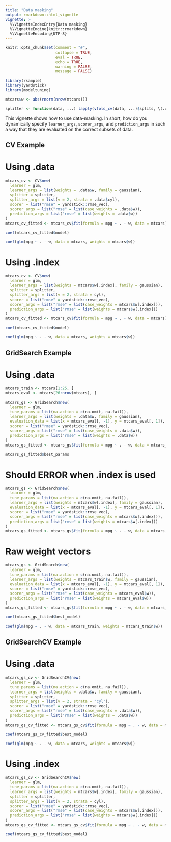 ```yaml
---
title: "Data masking"
output: rmarkdown::html_vignette
vignette: >
  %\VignetteIndexEntry{Data masking}
  %\VignetteEngine{knitr::rmarkdown}
  %\VignetteEncoding{UTF-8}
---
```


```r
knitr::opts_chunk$set(comment = "#",
                      collapse = TRUE,
                      eval = TRUE,
                      echo = TRUE,
                      warning = FALSE,
                      message = FALSE)
```

```r
library(rsample)
library(yardstick)
library(modeltuning)

mtcars$w <- abs(rnorm(nrow(mtcars)))

splitter <- function(data, ...) lapply(vfold_cv(data, ...)$splits, \(.x) .x$in_id)
```

This vignette shows how to use data-masking. In short, how do you dynamically
specify `learner_args`, `scorer_args`, and `prediction_args` in such a way
that they are evaluated on the correct subsets of data.

## CV Example

# Using .data
```r
mtcars_cv <- CV$new(
  learner = glm,
  learner_args = list(weights = .data$w, family = gaussian),
  splitter = splitter,
  splitter_args = list(v = 2, strata = .data$cyl),
  scorer = list("rmse" = yardstick::rmse_vec),
  scorer_args = list("rmse" = list(case_weights = .data$w)),
  prediction_args = list("rmse" = list(weights = .data$w))
)
mtcars_cv_fitted <- mtcars_cv$fit(formula = mpg ~ . - w, data = mtcars)

coef(mtcars_cv_fitted$model)
```

```r
coef(glm(mpg ~ . - w, data = mtcars, weights = mtcars$w))
```

# Using .index
```r
mtcars_cv <- CV$new(
  learner = glm,
  learner_args = list(weights = mtcars$w[.index], family = gaussian),
  splitter = splitter,
  splitter_args = list(v = 2, strata = cyl),
  scorer = list("rmse" = yardstick::rmse_vec),
  scorer_args = list("rmse" = list(case_weights = mtcars$w[.index])),
  prediction_args = list("rmse" = list(weights = mtcars$w[.index]))
)
mtcars_cv_fitted <- mtcars_cv$fit(formula = mpg ~ . - w, data = mtcars)

coef(mtcars_cv_fitted$model)
```

```r
coef(glm(mpg ~ . - w, data = mtcars, weights = mtcars$w))
```

## GridSearch Example

# Using .data

```r
mtcars_train <- mtcars[1:25, ]
mtcars_eval <- mtcars[26:nrow(mtcars), ]

mtcars_gs <- GridSearch$new(
  learner = glm,
  tune_params = list(na.action = c(na.omit, na.fail)),
  learner_args = list(weights = .data$w, family = gaussian),
  evaluation_data = list(x = mtcars_eval[, -1], y = mtcars_eval[, 1]),
  scorer = list("rmse" = yardstick::rmse_vec),
  scorer_args = list("rmse" = list(case_weights = .data$w)),
  prediction_args = list("rmse" = list(weights = .data$w))
)
mtcars_gs_fitted <- mtcars_gs$fit(formula = mpg ~ . - w, data = mtcars_train)

mtcars_gs_fitted$best_params
```

# Should ERROR when .index is used
```r
mtcars_gs <- GridSearch$new(
  learner = glm,
  tune_params = list(na.action = c(na.omit, na.fail)),
  learner_args = list(weights = mtcars$w[.index], family = gaussian),
  evaluation_data = list(x = mtcars_eval[, -1], y = mtcars_eval[, 1]),
  scorer = list("rmse" = yardstick::rmse_vec),
  scorer_args = list("rmse" = list(case_weights = mtcars$w[.index])),
  prediction_args = list("rmse" = list(weights = mtcars$w[.index]))
)
mtcars_gs_fitted <- mtcars_gs$fit(formula = mpg ~ . - w, data = mtcars_train)
```

# Raw weight vectors

```r
mtcars_gs <- GridSearch$new(
  learner = glm,
  tune_params = list(na.action = c(na.omit, na.fail)),
  learner_args = list(weights = mtcars_train$w, family = gaussian),
  evaluation_data = list(x = mtcars_eval[, -1], y = mtcars_eval[, 1]),
  scorer = list("rmse" = yardstick::rmse_vec),
  scorer_args = list("rmse" = list(case_weights = mtcars_eval$w)),
  prediction_args = list("rmse" = list(weights = mtcars_eval$w))
)
mtcars_gs_fitted <- mtcars_gs$fit(formula = mpg ~ . - w, data = mtcars_train)

coef(mtcars_gs_fitted$best_model)
```

```r
coef(glm(mpg ~ . - w, data = mtcars_train, weights = mtcars_train$w))
```

## GridSearchCV Example

# Using .data

```r
mtcars_gs_cv <- GridSearchCV$new(
  learner = glm,
  tune_params = list(na.action = c(na.omit, na.fail)),
  learner_args = list(weights = .data$w, family = gaussian),
  splitter = splitter,
  splitter_args = list(v = 2, strata = "cyl"),
  scorer = list("rmse" = yardstick::rmse_vec),
  scorer_args = list("rmse" = list(case_weights = .data$w)),
  prediction_args = list("rmse" = list(weights = .data$w))
)
mtcars_gs_cv_fitted <- mtcars_gs_cv$fit(formula = mpg ~ . - w, data = mtcars)

coef(mtcars_gs_cv_fitted$best_model)
```

```r
coef(glm(mpg ~ . - w, data = mtcars, weights = mtcars$w))
```

# Using .index
```r
mtcars_gs_cv <- GridSearchCV$new(
  learner = glm,
  tune_params = list(na.action = c(na.omit, na.fail)),
  learner_args = list(weights = mtcars$w[.index], family = gaussian),
  splitter = splitter,
  splitter_args = list(v = 2, strata = cyl),
  scorer = list("rmse" = yardstick::rmse_vec),
  scorer_args = list("rmse" = list(case_weights = mtcars$w[.index])),
  prediction_args = list("rmse" = list(weights = mtcars$w[.index]))
)
mtcars_gs_cv_fitted <- mtcars_gs_cv$fit(formula = mpg ~ . - w, data = mtcars)

coef(mtcars_gs_cv_fitted$best_model)
```
